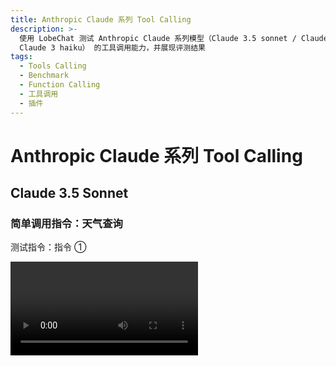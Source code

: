 ```yaml
---
title: Anthropic Claude 系列 Tool Calling
description: >-
  使用 LobeChat 测试 Anthropic Claude 系列模型（Claude 3.5 sonnet / Claude 3 Opus /
  Claude 3 haiku） 的工具调用能力，并展现评测结果
tags:
  - Tools Calling
  - Benchmark
  - Function Calling
  - 工具调用
  - 插件
---
```


# Anthropic Claude 系列 Tool Calling

## Claude 3.5 Sonnet

### 简单调用指令：天气查询

测试指令：指令 ①

<Video src="https://github.com/lobehub/lobe-chat/assets/28616219/42a6980c-ea2a-44fd-b61f-a7989827f5a5" />

<Image
  alt="Claude 3.5 Sonnet 简单指令的 Tool Calling"
  src="https://github.com/lobehub/lobe-chat/assets/28616219/71146b75-2c73-48c3-9688-1d8814d2a791"
/>

  <details>
    <summary>Tool Calling 原始输出：</summary>

```yml
[stream start] 2024-6-24 20:24:40.289
[chunk 0] 2024-6-24 20:24:40.294

{"type":"message_start","message":{"id":"msg_01Q8ytAh2wiJHwKt7qEdaUsP","type":"message","role":"assistant","model":"claude-3-5-sonnet-20240620","content":[],"stop_reason":null,"stop_sequence":null,"usage":{"input_tokens":485,"output_tokens":4}}}
[chunk 1] 2024-6-24 20:24:40.294

{"type":"content_block_start","index":0,"content_block":{"type":"text","text":""}}
[chunk 2] 2024-6-24 20:24:40.311

{"type":"content_block_delta","index":0,"delta":{"type":"text_delta","text":"好的,"}}
[chunk 3] 2024-6-24 20:24:40.312

{"type":"content_block_delta","index":0,"delta":{"type":"text_delta","text":"我会"}}
[chunk 4] 2024-6-24 20:24:40.313

{"type":"content_block_delta","index":0,"delta":{"type":"text_delta","text":"为"}}
[chunk 5] 2024-6-24 20:24:40.356

{"type":"content_block_delta","index":0,"delta":{"type":"text_delta","text":"您"}}
[chunk 6] 2024-6-24 20:24:40.358

{"type":"content_block_delta","index":0,"delta":{"type":"text_delta","text":"查"}}
[chunk 7] 2024-6-24 20:24:40.364

{"type":"content_block_delta","index":0,"delta":{"type":"text_delta","text":"询杭州"}}
[chunk 8] 2024-6-24 20:24:40.368

{"type":"content_block_delta","index":0,"delta":{"type":"text_delta","text":"和北京的"}}
[chunk 9] 2024-6-24 20:24:40.480

{"type":"content_block_delta","index":0,"delta":{"type":"text_delta","text":"天"}}
[chunk 10] 2024-6-24 20:24:40.487

{"type":"content_block_delta","index":0,"delta":{"type":"text_delta","text":"气情况。"}}
[chunk 11] 2024-6-24 20:24:40.489

{"type":"content_block_delta","index":0,"delta":{"type":"text_delta","text":"让"}}
[chunk 12] 2024-6-24 20:24:40.493

{"type":"content_block_delta","index":0,"delta":{"type":"text_delta","text":"我为"}}
[chunk 13] 2024-6-24 20:24:40.606

{"type":"content_block_delta","index":0,"delta":{"type":"text_delta","text":"您获"}}
[chunk 14] 2024-6-24 20:24:40.610

{"type":"content_block_delta","index":0,"delta":{"type":"text_delta","text":"取这"}}
[chunk 15] 2024-6-24 20:24:40.620

{"type":"content_block_delta","index":0,"delta":{"type":"text_delta","text":"两"}}
[chunk 16] 2024-6-24 20:24:40.621

{"type":"content_block_delta","index":0,"delta":{"type":"text_delta","text":"个城市的"}}
[chunk 17] 2024-6-24 20:24:40.730

{"type":"content_block_delta","index":0,"delta":{"type":"text_delta","text":"当前天气"}}
[chunk 18] 2024-6-24 20:24:40.733

{"type":"content_block_delta","index":0,"delta":{"type":"text_delta","text":"信"}}
[chunk 19] 2024-6-24 20:24:40.981

{"type":"content_block_delta","index":0,"delta":{"type":"text_delta","text":"息。"}}
[chunk 20] 2024-6-24 20:24:40.983

{"type":"content_block_stop","index":0}
[chunk 21] 2024-6-24 20:24:40.983

{"type":"content_block_start","index":1,"content_block":{"type":"tool_use","id":"toolu_01CYUiZB5L2iLYfKkFL5TWtm","name":"realtime-weather____fetchCurrentWeather","input":{}}}
[chunk 22] 2024-6-24 20:24:41.266

{"type":"content_block_delta","index":1,"delta":{"type":"input_json_delta","partial_json":""}}
[chunk 23] 2024-6-24 20:24:41.267

{"type":"content_block_delta","index":1,"delta":{"type":"input_json_delta","partial_json":"{\"city\": "}}
[chunk 24] 2024-6-24 20:24:41.268

{"type":"content_block_delta","index":1,"delta":{"type":"input_json_delta","partial_json":"\"\\u67"}}
[chunk 25] 2024-6-24 20:24:41.268

{"type":"content_block_delta","index":1,"delta":{"type":"input_json_delta","partial_json":"6d\\"}}
[chunk 26] 2024-6-24 20:24:41.269

{"type":"content_block_delta","index":1,"delta":{"type":"input_json_delta","partial_json":"u5dde\"}"}}
[chunk 27] 2024-6-24 20:24:41.270

{"type":"content_block_stop","index":1}
[chunk 28] 2024-6-24 20:24:41.271

{"type":"content_block_start","index":2,"content_block":{"type":"tool_use","id":"toolu_019Q1i316spMrh2ATHsDLHB8","name":"realtime-weather____fetchCurrentWeather","input":{}}}
[chunk 29] 2024-6-24 20:24:41.626

{"type":"content_block_delta","index":2,"delta":{"type":"input_json_delta","partial_json":""}}
[chunk 30] 2024-6-24 20:24:41.626

{"type":"content_block_delta","index":2,"delta":{"type":"input_json_delta","partial_json":"{\"city"}}
[chunk 31] 2024-6-24 20:24:41.628

{"type":"content_block_delta","index":2,"delta":{"type":"input_json_delta","partial_json":"\": \"\\u531"}}
[chunk 32] 2024-6-24 20:24:41.631

{"type":"content_block_delta","index":2,"delta":{"type":"input_json_delta","partial_json":"7\\u4eac"}}
[chunk 33] 2024-6-24 20:24:41.634

{"type":"content_block_delta","index":2,"delta":{"type":"input_json_delta","partial_json":"\"}"}}
[chunk 34] 2024-6-24 20:24:41.641

{"type":"content_block_stop","index":2}
[chunk 35] 2024-6-24 20:24:41.644

{"type":"message_delta","delta":{"stop_reason":"tool_use","stop_sequence":null},"usage":{"output_tokens":146}}
[chunk 36] 2024-6-24 20:24:41.654
{"type":"message_stop"}

[stream finished] total chunks: 37
```

</details>

### 复杂调用指令：文生图

测试指令：指令 ②

<Video src="https://github.com/lobehub/lobe-chat/assets/28616219/a9a40899-d5f3-4ef2-aa08-922751b05ca6" />

从上述视频中可以看到， sonnet 虽然也支持流式 Tool Calling ，但是它表现出来的特征是在创建长句 tool calling 时会等待住（详见 Tool Calling 原始输出 `[chunk 40]` 和 `[chunk 41]` 中间的耗时）。所以相对来说会在 Tool Calling 的起始阶段有一个较长的等待时间。

<Image
  alt="Claude 3.5 Sonnet 复杂指令的 Tool Calling"
  src="https://github.com/lobehub/lobe-chat/assets/28616219/23e2d7e5-a6f3-4f4c-9c6a-5651f35a5910"
/>

  <details>
    <summary>Tool Calling 原始输出：</summary>

```yml
[stream start] 2024-6-24 20:39:9.670

[chunk 0] 2024-6-24 20:39:9.695
{"type":"message_start","message":{"id":"msg_01Kj3TFjatNCn9AzdGRfsGN9","type":"message","role":"assistant","model":"claude-3-5-sonnet-20240620","content":[],"stop_reason":null,"stop_sequence":null,"usage":{"input_tokens":1742,"output_tokens":2}}}

[chunk 1] 2024-6-24 20:39:9.696
{"type":"content_block_start","index":0,"content_block":{"type":"text","text":""}}

[chunk 2] 2024-6-24 20:39:9.697
{"type":"content_block_delta","index":0,"delta":{"type":"text_delta","text":"当"}}

[chunk 3] 2024-6-24 20:39:9.698
{"type":"content_block_delta","index":0,"delta":{"type":"text_delta","text":"然可以为"}}

[chunk 4] 2024-6-24 20:39:9.699
{"type":"content_block_delta","index":0,"delta":{"type":"text_delta","text":"您"}}

[chunk 5] 2024-6-24 20:39:9.874
{"type":"content_block_delta","index":0,"delta":{"type":"text_delta","text":"画一只小"}}

[chunk 6] 2024-6-24 20:39:9.876
{"type":"content_block_delta","index":0,"delta":{"type":"text_delta","text":"狗。"}}

[chunk 7] 2024-6-24 20:39:9.877
{"type":"content_block_delta","index":0,"delta":{"type":"text_delta","text":"我会"}}

[chunk 8] 2024-6-24 20:39:9.878
{"type":"content_block_delta","index":0,"delta":{"type":"text_delta","text":"使"}}

[chunk 9] 2024-6-24 20:39:9.993
{"type":"content_block_delta","index":0,"delta":{"type":"text_delta","text":"用l"}}

[chunk 10] 2024-6-24 20:39:9.994
{"type":"content_block_delta","index":0,"delta":{"type":"text_delta","text":"obe-image-"}}

[chunk 11] 2024-6-24 20:39:9.995
{"type":"content_block_delta","index":0,"delta":{"type":"text_delta","text":"designer工"}}

[chunk 12] 2024-6-24 20:39:9.995
{"type":"content_block_delta","index":0,"delta":{"type":"text_delta","text":"具来"}}

[chunk 13] 2024-6-24 20:39:10.80
{"type":"content_block_delta","index":0,"delta":{"type":"text_delta","text":"生"}}

[chunk 14] 2024-6-24 20:39:10.81
{"type":"content_block_delta","index":0,"delta":{"type":"text_delta","text":"成这些"}}

[chunk 15] 2024-6-24 20:39:10.81
{"type":"content_block_delta","index":0,"delta":{"type":"text_delta","text":"图片"}}

[chunk 16] 2024-6-24 20:39:10.82
{"type":"content_block_delta","index":0,"delta":{"type":"text_delta","text":"。"}}

[chunk 17] 2024-6-24 20:39:10.196
{"type":"content_block_delta","index":0,"delta":{"type":"text_delta","text":"我"}}

[chunk 18] 2024-6-24 20:39:10.197
{"type":"content_block_delta","index":0,"delta":{"type":"text_delta","text":"会"}}

[chunk 19] 2024-6-24 20:39:10.198
{"type":"content_block_delta","index":0,"delta":{"type":"text_delta","text":"创"}}

[chunk 20] 2024-6-24 20:39:10.206
{"type":"content_block_delta","index":0,"delta":{"type":"text_delta","text":"建"}}

[chunk 21] 2024-6-24 20:39:10.314
{"type":"content_block_delta","index":0,"delta":{"type":"text_delta","text":"四"}}

[chunk 22] 2024-6-24 20:39:10.318
{"type":"content_block_delta","index":0,"delta":{"type":"text_delta","text":"个不同的"}}

[chunk 23] 2024-6-24 20:39:10.320
{"type":"content_block_delta","index":0,"delta":{"type":"text_delta","text":"描"}}

[chunk 24] 2024-6-24 20:39:10.326
{"type":"content_block_delta","index":0,"delta":{"type":"text_delta","text":"述来"}}

[chunk 25] 2024-6-24 20:39:10.439
{"type":"content_block_delta","index":0,"delta":{"type":"text_delta","text":"生"}}

[chunk 26] 2024-6-24 20:39:10.444
{"type":"content_block_delta","index":0,"delta":{"type":"text_delta","text":"成多"}}

[chunk 27] 2024-6-24 20:39:10.451
{"type":"content_block_delta","index":0,"delta":{"type":"text_delta","text":"样"}}

[chunk 28] 2024-6-24 20:39:10.452
{"type":"content_block_delta","index":0,"delta":{"type":"text_delta","text":"化"}}

[chunk 29] 2024-6-24 20:39:10.566
{"type":"content_block_delta","index":0,"delta":{"type":"text_delta","text":"的小"}}

[chunk 30] 2024-6-24 20:39:10.570
{"type":"content_block_delta","index":0,"delta":{"type":"text_delta","text":"狗图像"}}

[chunk 31] 2024-6-24 20:39:10.575
{"type":"content_block_delta","index":0,"delta":{"type":"text_delta","text":"。请"}}

[chunk 32] 2024-6-24 20:39:10.580
{"type":"content_block_delta","index":0,"delta":{"type":"text_delta","text":"稍等片"}}

[chunk 33] 2024-6-24 20:39:10.710
{"type":"content_block_delta","index":0,"delta":{"type":"text_delta","text":"刻，"}}

[chunk 34] 2024-6-24 20:39:10.718
{"type":"content_block_delta","index":0,"delta":{"type":"text_delta","text":"我现"}}

[chunk 35] 2024-6-24 20:39:10.721
{"type":"content_block_delta","index":0,"delta":{"type":"text_delta","text":"在就"}}

[chunk 36] 2024-6-24 20:39:10.724
{"type":"content_block_delta","index":0,"delta":{"type":"text_delta","text":"开始生"}}

[chunk 37] 2024-6-24 20:39:10.838
{"type":"content_block_delta","index":0,"delta":{"type":"text_delta","text":"成图片"}}

[chunk 38] 2024-6-24 20:39:11.102
{"type":"content_block_delta","index":0,"delta":{"type":"text_delta","text":"。"}}

[chunk 39] 2024-6-24 20:39:11.103
{"type":"content_block_stop","index":0}

[chunk 40] 2024-6-24 20:39:11.104
{"type":"content_block_start","index":1,"content_block":{"type":"tool_use","id":"toolu_01PMfL65ktLVuwmUD4C29U6E","name":"lobe-image-designer____text2image____builtin","input":{}}}

[chunk 41] 2024-6-24 20:39:16.676
{"type":"content_block_delta","index":1,"delta":{"type":"input_json_delta","partial_json":""}}

[chunk 42] 2024-6-24 20:39:16.687
{"type":"content_block_delta","index":1,"delta":{"type":"input_json_delta","partial_json":"{\"prompt"}}

[chunk 43] 2024-6-24 20:39:16.695
{"type":"content_block_delta","index":1,"delta":{"type":"input_json_delta","partial_json":"s\": [\"Photo"}}

[chunk 44] 2024-6-24 20:39:16.699
{"type":"content_block_delta","index":1,"delta":{"type":"input_json_delta","partial_json":" of an "}}

[chunk 45] 2024-6-24 20:39:16.706
{"type":"content_block_delta","index":1,"delta":{"type":"input_json_delta","partial_json":"adorable"}}

[chunk 46] 2024-6-24 20:39:16.714
{"type":"content_block_delta","index":1,"delta":{"type":"input_json_delta","partial_json":" sma"}}

[chunk 47] 2024-6-24 20:39:16.715
{"type":"content_block_delta","index":1,"delta":{"type":"input_json_delta","partial_json":"ll puppy w"}}

[chunk 48] 2024-6-24 20:39:16.726
{"type":"content_block_delta","index":1,"delta":{"type":"input_json_delta","partial_json":"ith fluf"}}

[chunk 49] 2024-6-24 20:39:16.727
{"type":"content_block_delta","index":1,"delta":{"type":"input_json_delta","partial_json":"fy fur, si"}}

[chunk 50] 2024-6-24 20:39:16.733
{"type":"content_block_delta","index":1,"delta":{"type":"input_json_delta","partial_json":"tting o"}}

[chunk 51] 2024-6-24 20:39:16.735
{"type":"content_block_delta","index":1,"delta":{"type":"input_json_delta","partial_json":"n a"}}

[chunk 52] 2024-6-24 20:39:16.743
{"type":"content_block_delta","index":1,"delta":{"type":"input_json_delta","partial_json":" sof"}}

[chunk 53] 2024-6-24 20:39:16.744
{"type":"content_block_delta","index":1,"delta":{"type":"input_json_delta","partial_json":"t g"}}

[chunk 54] 2024-6-24 20:39:16.751
{"type":"content_block_delta","index":1,"delta":{"type":"input_json_delta","partial_json":"reen "}}

[chunk 55] 2024-6-24 20:39:16.752
{"type":"content_block_delta","index":1,"delta":{"type":"input_json_delta","partial_json":"grass"}}

[chunk 56] 2024-6-24 20:39:16.758
{"type":"content_block_delta","index":1,"delta":{"type":"input_json_delta","partial_json":" lawn"}}

[chunk 57] 2024-6-24 20:39:16.759
{"type":"content_block_delta","index":1,"delta":{"type":"input_json_delta","partial_json":". The p"}}

[chunk 58] 2024-6-24 20:39:16.759
{"type":"content_block_delta","index":1,"delta":{"type":"input_json_delta","partial_json":"uppy ha"}}

[chunk 59] 2024-6-24 20:39:16.765
{"type":"content_block_delta","index":1,"delta":{"type":"input_json_delta","partial_json":"s big"}}

[chunk 60] 2024-6-24 20:39:16.771
{"type":"content_block_delta","index":1,"delta":{"type":"input_json_delta","partial_json":", "}}

[chunk 61] 2024-6-24 20:39:16.771
{"type":"content_block_delta","index":1,"delta":{"type":"input_json_delta","partial_json":"expressiv"}}

[chunk 62] 2024-6-24 20:39:16.772
{"type":"content_block_delta","index":1,"delta":{"type":"input_json_delta","partial_json":"e eyes an"}}

[chunk 63] 2024-6-24 20:39:16.777
{"type":"content_block_delta","index":1,"delta":{"type":"input_json_delta","partial_json":"d "}}

[chunk 64] 2024-6-24 20:39:16.778
{"type":"content_block_delta","index":1,"delta":{"type":"input_json_delta","partial_json":"flop"}}

[chunk 65] 2024-6-24 20:39:16.783
{"type":"content_block_delta","index":1,"delta":{"type":"input_json_delta","partial_json":"py e"}}

[chunk 66] 2024-6-24 20:39:16.783
{"type":"content_block_delta","index":1,"delta":{"type":"input_json_delta","partial_json":"ars"}}

[chunk 67] 2024-6-24 20:39:16.790
{"type":"content_block_delta","index":1,"delta":{"type":"input_json_delta","partial_json":". It's ti"}}

[chunk 68] 2024-6-24 20:39:16.790
{"type":"content_block_delta","index":1,"delta":{"type":"input_json_delta","partial_json":"lting it"}}

[chunk 69] 2024-6-24 20:39:16.796
{"type":"content_block_delta","index":1,"delta":{"type":"input_json_delta","partial_json":"s head "}}

[chunk 70] 2024-6-24 20:39:16.797
{"type":"content_block_delta","index":1,"delta":{"type":"input_json_delta","partial_json":"curio"}}

[chunk 71] 2024-6-24 20:39:16.797
{"type":"content_block_delta","index":1,"delta":{"type":"input_json_delta","partial_json":"usly, l"}}

[chunk 72] 2024-6-24 20:39:16.798
{"type":"content_block_delta","index":1,"delta":{"type":"input_json_delta","partial_json":"ooking dir"}}

[chunk 73] 2024-6-24 20:39:16.809
{"type":"content_block_delta","index":1,"delta":{"type":"input_json_delta","partial_json":"ectly "}}

[chunk 74] 2024-6-24 20:39:16.811
{"type":"content_block_delta","index":1,"delta":{"type":"input_json_delta","partial_json":"at"}}

[chunk 75] 2024-6-24 20:39:16.811
{"type":"content_block_delta","index":1,"delta":{"type":"input_json_delta","partial_json":" the cam"}}

[chunk 76] 2024-6-24 20:39:16.812
{"type":"content_block_delta","index":1,"delta":{"type":"input_json_delta","partial_json":"era. The b"}}

[chunk 77] 2024-6-24 20:39:16.812
{"type":"content_block_delta","index":1,"delta":{"type":"input_json_delta","partial_json":"ackgr"}}

[chunk 78] 2024-6-24 20:39:16.813
{"type":"content_block_delta","index":1,"delta":{"type":"input_json_delta","partial_json":"ou"}}

[chunk 79] 2024-6-24 20:39:16.813
{"type":"content_block_delta","index":1,"delta":{"type":"input_json_delta","partial_json":"nd"}}

[chunk 80] 2024-6-24 20:39:16.818
{"type":"content_block_delta","index":1,"delta":{"type":"input_json_delta","partial_json":" is "}}

[chunk 81] 2024-6-24 20:39:16.819
{"type":"content_block_delta","index":1,"delta":{"type":"input_json_delta","partial_json":"slightly "}}

[chunk 82] 2024-6-24 20:39:16.820
{"type":"content_block_delta","index":1,"delta":{"type":"input_json_delta","partial_json":"blu"}}

[chunk 83] 2024-6-24 20:39:16.820
{"type":"content_block_delta","index":1,"delta":{"type":"input_json_delta","partial_json":"rred, focusi"}}

[chunk 84] 2024-6-24 20:39:16.829
{"type":"content_block_delta","index":1,"delta":{"type":"input_json_delta","partial_json":"ng"}}

[chunk 85] 2024-6-24 20:39:16.830
{"type":"content_block_delta","index":1,"delta":{"type":"input_json_delta","partial_json":" attenti"}}

[chunk 86] 2024-6-24 20:39:16.830
{"type":"content_block_delta","index":1,"delta":{"type":"input_json_delta","partial_json":"on on the "}}

[chunk 87] 2024-6-24 20:39:16.831
{"type":"content_block_delta","index":1,"delta":{"type":"input_json_delta","partial_json":"cute puppy i"}}

[chunk 88] 2024-6-24 20:39:16.831
{"type":"content_block_delta","index":1,"delta":{"type":"input_json_delta","partial_json":"n "}}

[chunk 89] 2024-6-24 20:39:16.837
{"type":"content_block_delta","index":1,"delta":{"type":"input_json_delta","partial_json":"the foreg"}}

[chunk 90] 2024-6-24 20:39:16.838
{"type":"content_block_delta","index":1,"delta":{"type":"input_json_delta","partial_json":"round. W"}}

[chunk 91] 2024-6-24 20:39:16.838
{"type":"content_block_delta","index":1,"delta":{"type":"input_json_delta","partial_json":"arm, n"}}

[chunk 92] 2024-6-24 20:39:16.839
{"type":"content_block_delta","index":1,"delta":{"type":"input_json_delta","partial_json":"atur"}}

[chunk 93] 2024-6-24 20:39:16.839
{"type":"content_block_delta","index":1,"delta":{"type":"input_json_delta","partial_json":"al lighting"}}

[chunk 94] 2024-6-24 20:39:16.840
{"type":"content_block_delta","index":1,"delta":{"type":"input_json_delta","partial_json":" enhances "}}

[chunk 95] 2024-6-24 20:39:16.851
{"type":"content_block_delta","index":1,"delta":{"type":"input_json_delta","partial_json":"the pup"}}

[chunk 96] 2024-6-24 20:39:16.851
{"type":"content_block_delta","index":1,"delta":{"type":"input_json_delta","partial_json":"py's featu"}}

[chunk 97] 2024-6-24 20:39:16.852
{"type":"content_block_delta","index":1,"delta":{"type":"input_json_delta","partial_json":"res.\""}}

[chunk 98] 2024-6-24 20:39:16.856
{"type":"content_block_delta","index":1,"delta":{"type":"input_json_delta","partial_json":", \"Wa"}}

[chunk 99] 2024-6-24 20:39:16.857
{"type":"content_block_delta","index":1,"delta":{"type":"input_json_delta","partial_json":"ter"}}

[chunk 100] 2024-6-24 20:39:16.859
{"type":"content_block_delta","index":1,"delta":{"type":"input_json_delta","partial_json":"color "}}

[chunk 101] 2024-6-24 20:39:16.861
{"type":"content_block_delta","index":1,"delta":{"type":"input_json_delta","partial_json":"painti"}}

[chunk 102] 2024-6-24 20:39:16.868
{"type":"content_block_delta","index":1,"delta":{"type":"input_json_delta","partial_json":"ng o"}}

[chunk 103] 2024-6-24 20:39:16.868
{"type":"content_block_delta","index":1,"delta":{"type":"input_json_delta","partial_json":"f a playfu"}}

[chunk 104] 2024-6-24 20:39:16.869
{"type":"content_block_delta","index":1,"delta":{"type":"input_json_delta","partial_json":"l puppy ch"}}

[chunk 105] 2024-6-24 20:39:16.876
{"type":"content_block_delta","index":1,"delta":{"type":"input_json_delta","partial_json":"asing a"}}

[chunk 106] 2024-6-24 20:39:16.877
{"type":"content_block_delta","index":1,"delta":{"type":"input_json_delta","partial_json":" r"}}

[chunk 107] 2024-6-24 20:39:16.877
{"type":"content_block_delta","index":1,"delta":{"type":"input_json_delta","partial_json":"ed ball"}}

[chunk 108] 2024-6-24 20:39:16.877
{"type":"content_block_delta","index":1,"delta":{"type":"input_json_delta","partial_json":" in a "}}

[chunk 109] 2024-6-24 20:39:16.878
{"type":"content_block_delta","index":1,"delta":{"type":"input_json_delta","partial_json":"sun"}}

[chunk 110] 2024-6-24 20:39:16.878
{"type":"content_block_delta","index":1,"delta":{"type":"input_json_delta","partial_json":"ny park. T"}}

[chunk 111] 2024-6-24 20:39:16.879
{"type":"content_block_delta","index":1,"delta":{"type":"input_json_delta","partial_json":"he"}}

[chunk 112] 2024-6-24 20:39:16.879
{"type":"content_block_delta","index":1,"delta":{"type":"input_json_delta","partial_json":" pu"}}

[chunk 113] 2024-6-24 20:39:16.879
{"type":"content_block_delta","index":1,"delta":{"type":"input_json_delta","partial_json":"ppy is mi"}}

[chunk 114] 2024-6-24 20:39:16.886
{"type":"content_block_delta","index":1,"delta":{"type":"input_json_delta","partial_json":"d-le"}}

[chunk 115] 2024-6-24 20:39:16.886
{"type":"content_block_delta","index":1,"delta":{"type":"input_json_delta","partial_json":"ap, its paw"}}

[chunk 116] 2024-6-24 20:39:16.887
{"type":"content_block_delta","index":1,"delta":{"type":"input_json_delta","partial_json":"s "}}

[chunk 117] 2024-6-24 20:39:16.898
{"type":"content_block_delta","index":1,"delta":{"type":"input_json_delta","partial_json":"off th"}}

[chunk 118] 2024-6-24 20:39:16.898
{"type":"content_block_delta","index":1,"delta":{"type":"input_json_delta","partial_json":"e ground,"}}

[chunk 119] 2024-6-24 20:39:16.899
{"type":"content_block_delta","index":1,"delta":{"type":"input_json_delta","partial_json":" with a j"}}

[chunk 120] 2024-6-24 20:39:16.899
{"type":"content_block_delta","index":1,"delta":{"type":"input_json_delta","partial_json":"oyful"}}

[chunk 121] 2024-6-24 20:39:16.906
{"type":"content_block_delta","index":1,"delta":{"type":"input_json_delta","partial_json":" e"}}

[chunk 122] 2024-6-24 20:39:16.907
{"type":"content_block_delta","index":1,"delta":{"type":"input_json_delta","partial_json":"xp"}}

[chunk 123] 2024-6-24 20:39:16.907
{"type":"content_block_delta","index":1,"delta":{"type":"input_json_delta","partial_json":"ressi"}}

[chunk 124] 2024-6-24 20:39:16.907
{"type":"content_block_delta","index":1,"delta":{"type":"input_json_delta","partial_json":"on. Its fur"}}

[chunk 125] 2024-6-24 20:39:16.908
{"type":"content_block_delta","index":1,"delta":{"type":"input_json_delta","partial_json":" is paint"}}

[chunk 126] 2024-6-24 20:39:16.908
{"type":"content_block_delta","index":1,"delta":{"type":"input_json_delta","partial_json":"ed wi"}}

[chunk 127] 2024-6-24 20:39:16.909
{"type":"content_block_delta","index":1,"delta":{"type":"input_json_delta","partial_json":"th soft, "}}

[chunk 128] 2024-6-24 20:39:16.928
{"type":"content_block_delta","index":1,"delta":{"type":"input_json_delta","partial_json":"ble"}}

[chunk 129] 2024-6-24 20:39:16.929
{"type":"content_block_delta","index":1,"delta":{"type":"input_json_delta","partial_json":"nded brush"}}

[chunk 130] 2024-6-24 20:39:16.929
{"type":"content_block_delta","index":1,"delta":{"type":"input_json_delta","partial_json":" str"}}

[chunk 131] 2024-6-24 20:39:16.930
{"type":"content_block_delta","index":1,"delta":{"type":"input_json_delta","partial_json":"oke"}}

[chunk 132] 2024-6-24 20:39:16.930
{"type":"content_block_delta","index":1,"delta":{"type":"input_json_delta","partial_json":"s, giving "}}

[chunk 133] 2024-6-24 20:39:16.931
{"type":"content_block_delta","index":1,"delta":{"type":"input_json_delta","partial_json":"it a "}}

[chunk 134] 2024-6-24 20:39:16.931
{"type":"content_block_delta","index":1,"delta":{"type":"input_json_delta","partial_json":"dre"}}

[chunk 135] 2024-6-24 20:39:16.931
{"type":"content_block_delta","index":1,"delta":{"type":"input_json_delta","partial_json":"amy qua"}}

[chunk 136] 2024-6-24 20:39:16.932
{"type":"content_block_delta","index":1,"delta":{"type":"input_json_delta","partial_json":"lity. Splas"}}

[chunk 137] 2024-6-24 20:39:16.939
{"type":"content_block_delta","index":1,"delta":{"type":"input_json_delta","partial_json":"hes of bri"}}

[chunk 138] 2024-6-24 20:39:16.940
{"type":"content_block_delta","index":1,"delta":{"type":"input_json_delta","partial_json":"gh"}}

[chunk 139] 2024-6-24 20:39:16.951
{"type":"content_block_delta","index":1,"delta":{"type":"input_json_delta","partial_json":"t colors"}}

[chunk 140] 2024-6-24 20:39:16.952
{"type":"content_block_delta","index":1,"delta":{"type":"input_json_delta","partial_json":" in "}}

[chunk 141] 2024-6-24 20:39:16.952
{"type":"content_block_delta","index":1,"delta":{"type":"input_json_delta","partial_json":"the backgr"}}

[chunk 142] 2024-6-24 20:39:16.953
{"type":"content_block_delta","index":1,"delta":{"type":"input_json_delta","partial_json":"ound sugge"}}

[chunk 143] 2024-6-24 20:39:16.953
{"type":"content_block_delta","index":1,"delta":{"type":"input_json_delta","partial_json":"st flowers a"}}

[chunk 144] 2024-6-24 20:39:16.953
{"type":"content_block_delta","index":1,"delta":{"type":"input_json_delta","partial_json":"nd tre"}}

[chunk 145] 2024-6-24 20:39:16.960
{"type":"content_block_delta","index":1,"delta":{"type":"input_json_delta","partial_json":"es.\", \""}}

[chunk 146] 2024-6-24 20:39:16.961
{"type":"content_block_delta","index":1,"delta":{"type":"input_json_delta","partial_json":"Cartoon"}}

[chunk 147] 2024-6-24 20:39:16.962
{"type":"content_block_delta","index":1,"delta":{"type":"input_json_delta","partial_json":" illust"}}

[chunk 148] 2024-6-24 20:39:16.963
{"type":"content_block_delta","index":1,"delta":{"type":"input_json_delta","partial_json":"ration"}}

[chunk 149] 2024-6-24 20:39:16.963
{"type":"content_block_delta","index":1,"delta":{"type":"input_json_delta","partial_json":" of a misc"}}

[chunk 150] 2024-6-24 20:39:16.964
{"type":"content_block_delta","index":1,"delta":{"type":"input_json_delta","partial_json":"hievous pupp"}}

[chunk 151] 2024-6-24 20:39:17.43
{"type":"content_block_delta","index":1,"delta":{"type":"input_json_delta","partial_json":"y "}}

[chunk 152] 2024-6-24 20:39:17.45
{"type":"content_block_delta","index":1,"delta":{"type":"input_json_delta","partial_json":"tangled in "}}

[chunk 153] 2024-6-24 20:39:17.49
{"type":"content_block_delta","index":1,"delta":{"type":"input_json_delta","partial_json":"a ball of br"}}

[chunk 154] 2024-6-24 20:39:17.50
{"type":"content_block_delta","index":1,"delta":{"type":"input_json_delta","partial_json":"ight blue"}}

[chunk 155] 2024-6-24 20:39:17.50
{"type":"content_block_delta","index":1,"delta":{"type":"input_json_delta","partial_json":" yarn. Th"}}

[chunk 156] 2024-6-24 20:39:17.51
{"type":"content_block_delta","index":1,"delta":{"type":"input_json_delta","partial_json":"e pu"}}

[chunk 157] 2024-6-24 20:39:17.54
{"type":"content_block_delta","index":1,"delta":{"type":"input_json_delta","partial_json":"ppy has"}}

[chunk 158] 2024-6-24 20:39:17.69
{"type":"content_block_delta","index":1,"delta":{"type":"input_json_delta","partial_json":" exagger"}}

[chunk 159] 2024-6-24 20:39:17.69
{"type":"content_block_delta","index":1,"delta":{"type":"input_json_delta","partial_json":"ate"}}

[chunk 160] 2024-6-24 20:39:17.101
{"type":"content_block_delta","index":1,"delta":{"type":"input_json_delta","partial_json":"d features "}}

[chunk 161] 2024-6-24 20:39:17.102
{"type":"content_block_delta","index":1,"delta":{"type":"input_json_delta","partial_json":"with big,"}}

[chunk 162] 2024-6-24 20:39:17.114
{"type":"content_block_delta","index":1,"delta":{"type":"input_json_delta","partial_json":" r"}}

[chunk 163] 2024-6-24 20:39:17.115
{"type":"content_block_delta","index":1,"delta":{"type":"input_json_delta","partial_json":"oun"}}

[chunk 164] 2024-6-24 20:39:17.115
{"type":"content_block_delta","index":1,"delta":{"type":"input_json_delta","partial_json":"d eyes "}}

[chunk 165] 2024-6-24 20:39:17.116
{"type":"content_block_delta","index":1,"delta":{"type":"input_json_delta","partial_json":"and a small"}}

[chunk 166] 2024-6-24 20:39:17.116
{"type":"content_block_delta","index":1,"delta":{"type":"input_json_delta","partial_json":" pink t"}}

[chunk 167] 2024-6-24 20:39:17.116
{"type":"content_block_delta","index":1,"delta":{"type":"input_json_delta","partial_json":"ongue st"}}

[chunk 168] 2024-6-24 20:39:17.123
{"type":"content_block_delta","index":1,"delta":{"type":"input_json_delta","partial_json":"ic"}}

[chunk 169] 2024-6-24 20:39:17.124
{"type":"content_block_delta","index":1,"delta":{"type":"input_json_delta","partial_json":"ki"}}

[chunk 170] 2024-6-24 20:39:17.124
{"type":"content_block_delta","index":1,"delta":{"type":"input_json_delta","partial_json":"ng"}}

[chunk 171] 2024-6-24 20:39:17.125
{"type":"content_block_delta","index":1,"delta":{"type":"input_json_delta","partial_json":" out. Th"}}

[chunk 172] 2024-6-24 20:39:17.125
{"type":"content_block_delta","index":1,"delta":{"type":"input_json_delta","partial_json":"e yarn is s"}}

[chunk 173] 2024-6-24 20:39:17.136
{"type":"content_block_delta","index":1,"delta":{"type":"input_json_delta","partial_json":"trew"}}

[chunk 174] 2024-6-24 20:39:17.137
{"type":"content_block_delta","index":1,"delta":{"type":"input_json_delta","partial_json":"n ab"}}

[chunk 175] 2024-6-24 20:39:17.137
{"type":"content_block_delta","index":1,"delta":{"type":"input_json_delta","partial_json":"ou"}}

[chunk 176] 2024-6-24 20:39:17.144
{"type":"content_block_delta","index":1,"delta":{"type":"input_json_delta","partial_json":"t in "}}

[chunk 177] 2024-6-24 20:39:17.144
{"type":"content_block_delta","index":1,"delta":{"type":"input_json_delta","partial_json":"a co"}}

[chunk 178] 2024-6-24 20:39:17.145
{"type":"content_block_delta","index":1,"delta":{"type":"input_json_delta","partial_json":"mical m"}}

[chunk 179] 2024-6-24 20:39:17.145
{"type":"content_block_delta","index":1,"delta":{"type":"input_json_delta","partial_json":"anner, "}}

[chunk 180] 2024-6-24 20:39:17.145
{"type":"content_block_delta","index":1,"delta":{"type":"input_json_delta","partial_json":"with the pu"}}

[chunk 181] 2024-6-24 20:39:17.146
{"type":"content_block_delta","index":1,"delta":{"type":"input_json_delta","partial_json":"pp"}}

[chunk 182] 2024-6-24 20:39:17.146
{"type":"content_block_delta","index":1,"delta":{"type":"input_json_delta","partial_json":"y s"}}

[chunk 183] 2024-6-24 20:39:17.147
{"type":"content_block_delta","index":1,"delta":{"type":"input_json_delta","partial_json":"itting in "}}

[chunk 184] 2024-6-24 20:39:17.157
{"type":"content_block_delta","index":1,"delta":{"type":"input_json_delta","partial_json":"the cent"}}

[chunk 185] 2024-6-24 20:39:17.166
{"type":"content_block_delta","index":1,"delta":{"type":"input_json_delta","partial_json":"er lookin"}}

[chunk 186] 2024-6-24 20:39:17.166
{"type":"content_block_delta","index":1,"delta":{"type":"input_json_delta","partial_json":"g both co"}}

[chunk 187] 2024-6-24 20:39:17.166
{"type":"content_block_delta","index":1,"delta":{"type":"input_json_delta","partial_json":"nfused"}}

[chunk 188] 2024-6-24 20:39:17.167
{"type":"content_block_delta","index":1,"delta":{"type":"input_json_delta","partial_json":" and p"}}

[chunk 189] 2024-6-24 20:39:17.167
{"type":"content_block_delta","index":1,"delta":{"type":"input_json_delta","partial_json":"leased with "}}

[chunk 190] 2024-6-24 20:39:17.168
{"type":"content_block_delta","index":1,"delta":{"type":"input_json_delta","partial_json":"itself. B"}}

[chunk 191] 2024-6-24 20:39:17.169
{"type":"content_block_delta","index":1,"delta":{"type":"input_json_delta","partial_json":"old"}}

[chunk 192] 2024-6-24 20:39:17.169
{"type":"content_block_delta","index":1,"delta":{"type":"input_json_delta","partial_json":", vibrant"}}

[chunk 193] 2024-6-24 20:39:17.169
{"type":"content_block_delta","index":1,"delta":{"type":"input_json_delta","partial_json":" colors "}}

[chunk 194] 2024-6-24 20:39:17.170
{"type":"content_block_delta","index":1,"delta":{"type":"input_json_delta","partial_json":"and clean"}}

[chunk 195] 2024-6-24 20:39:17.182
{"type":"content_block_delta","index":1,"delta":{"type":"input_json_delta","partial_json":" lines defin"}}

[chunk 196] 2024-6-24 20:39:17.183
{"type":"content_block_delta","index":1,"delta":{"type":"input_json_delta","partial_json":"e the styl"}}

[chunk 197] 2024-6-24 20:39:17.183
{"type":"content_block_delta","index":1,"delta":{"type":"input_json_delta","partial_json":"e.\","}}

[chunk 198] 2024-6-24 20:39:17.183
{"type":"content_block_delta","index":1,"delta":{"type":"input_json_delta","partial_json":" \"Oil painti"}}

[chunk 199] 2024-6-24 20:39:17.184
{"type":"content_block_delta","index":1,"delta":{"type":"input_json_delta","partial_json":"ng of"}}

[chunk 200] 2024-6-24 20:39:17.185
{"type":"content_block_delta","index":1,"delta":{"type":"input_json_delta","partial_json":" a sl"}}

[chunk 201] 2024-6-24 20:39:17.185
{"type":"content_block_delta","index":1,"delta":{"type":"input_json_delta","partial_json":"eepy puppy "}}

[chunk 202] 2024-6-24 20:39:17.185
{"type":"content_block_delta","index":1,"delta":{"type":"input_json_delta","partial_json":"curle"}}

[chunk 203] 2024-6-24 20:39:17.186
{"type":"content_block_delta","index":1,"delta":{"type":"input_json_delta","partial_json":"d u"}}

[chunk 204] 2024-6-24 20:39:17.186
{"type":"content_block_delta","index":1,"delta":{"type":"input_json_delta","partial_json":"p in a "}}

[chunk 205] 2024-6-24 20:39:17.187
{"type":"content_block_delta","index":1,"delta":{"type":"input_json_delta","partial_json":"cozy wic"}}

[chunk 206] 2024-6-24 20:39:17.198
{"type":"content_block_delta","index":1,"delta":{"type":"input_json_delta","partial_json":"ker ba"}}

[chunk 207] 2024-6-24 20:39:17.199
{"type":"content_block_delta","index":1,"delta":{"type":"input_json_delta","partial_json":"sket. The pu"}}

[chunk 208] 2024-6-24 20:39:17.199
{"type":"content_block_delta","index":1,"delta":{"type":"input_json_delta","partial_json":"ppy is"}}

[chunk 209] 2024-6-24 20:39:17.200
{"type":"content_block_delta","index":1,"delta":{"type":"input_json_delta","partial_json":" a m"}}

[chunk 210] 2024-6-24 20:39:17.200
{"type":"content_block_delta","index":1,"delta":{"type":"input_json_delta","partial_json":"ix o"}}

[chunk 211] 2024-6-24 20:39:17.200
{"type":"content_block_delta","index":1,"delta":{"type":"input_json_delta","partial_json":"f brown "}}

[chunk 212] 2024-6-24 20:39:17.201
{"type":"content_block_delta","index":1,"delta":{"type":"input_json_delta","partial_json":"and"}}

[chunk 213] 2024-6-24 20:39:17.201
{"type":"content_block_delta","index":1,"delta":{"type":"input_json_delta","partial_json":" whit"}}

[chunk 214] 2024-6-24 20:39:17.202
{"type":"content_block_delta","index":1,"delta":{"type":"input_json_delta","partial_json":"e fur, wi"}}

[chunk 215] 2024-6-24 20:39:17.202
{"type":"content_block_delta","index":1,"delta":{"type":"input_json_delta","partial_json":"th on"}}

[chunk 216] 2024-6-24 20:39:17.202
{"type":"content_block_delta","index":1,"delta":{"type":"input_json_delta","partial_json":"e eye sl"}}

[chunk 217] 2024-6-24 20:39:17.213
{"type":"content_block_delta","index":1,"delta":{"type":"input_json_delta","partial_json":"ightly open "}}

[chunk 218] 2024-6-24 20:39:17.214
{"type":"content_block_delta","index":1,"delta":{"type":"input_json_delta","partial_json":"as if"}}

[chunk 219] 2024-6-24 20:39:17.214
{"type":"content_block_delta","index":1,"delta":{"type":"input_json_delta","partial_json":" just w"}}

[chunk 220] 2024-6-24 20:39:17.215
{"type":"content_block_delta","index":1,"delta":{"type":"input_json_delta","partial_json":"aking up"}}

[chunk 221] 2024-6-24 20:39:17.215
{"type":"content_block_delta","index":1,"delta":{"type":"input_json_delta","partial_json":". Soft"}}

[chunk 222] 2024-6-24 20:39:17.215
{"type":"content_block_delta","index":1,"delta":{"type":"input_json_delta","partial_json":", wa"}}

[chunk 223] 2024-6-24 20:39:17.216
{"type":"content_block_delta","index":1,"delta":{"type":"input_json_delta","partial_json":"rm light"}}

[chunk 224] 2024-6-24 20:39:17.216
{"type":"content_block_delta","index":1,"delta":{"type":"input_json_delta","partial_json":" fi"}}

[chunk 225] 2024-6-24 20:39:17.217
{"type":"content_block_delta","index":1,"delta":{"type":"input_json_delta","partial_json":"lters th"}}

[chunk 226] 2024-6-24 20:39:17.217
{"type":"content_block_delta","index":1,"delta":{"type":"input_json_delta","partial_json":"rough"}}

[chunk 227] 2024-6-24 20:39:17.217
{"type":"content_block_delta","index":1,"delta":{"type":"input_json_delta","partial_json":" a "}}

[chunk 228] 2024-6-24 20:39:17.227
{"type":"content_block_delta","index":1,"delta":{"type":"input_json_delta","partial_json":"nearby"}}

[chunk 229] 2024-6-24 20:39:17.228
{"type":"content_block_delta","index":1,"delta":{"type":"input_json_delta","partial_json":" windo"}}

[chunk 230] 2024-6-24 20:39:17.228
{"type":"content_block_delta","index":1,"delta":{"type":"input_json_delta","partial_json":"w, casti"}}

[chunk 231] 2024-6-24 20:39:17.229
{"type":"content_block_delta","index":1,"delta":{"type":"input_json_delta","partial_json":"ng gen"}}

[chunk 232] 2024-6-24 20:39:17.229
{"type":"content_block_delta","index":1,"delta":{"type":"input_json_delta","partial_json":"tle shado"}}

[chunk 233] 2024-6-24 20:39:17.230
{"type":"content_block_delta","index":1,"delta":{"type":"input_json_delta","partial_json":"ws. Th"}}

[chunk 234] 2024-6-24 20:39:17.230
{"type":"content_block_delta","index":1,"delta":{"type":"input_json_delta","partial_json":"e texture o"}}

[chunk 235] 2024-6-24 20:39:17.230
{"type":"content_block_delta","index":1,"delta":{"type":"input_json_delta","partial_json":"f the fu"}}

[chunk 236] 2024-6-24 20:39:17.231
{"type":"content_block_delta","index":1,"delta":{"type":"input_json_delta","partial_json":"r an"}}

[chunk 237] 2024-6-24 20:39:17.231
{"type":"content_block_delta","index":1,"delta":{"type":"input_json_delta","partial_json":"d b"}}

[chunk 238] 2024-6-24 20:39:17.239
{"type":"content_block_delta","index":1,"delta":{"type":"input_json_delta","partial_json":"asket "}}

[chunk 239] 2024-6-24 20:39:17.242
{"type":"content_block_delta","index":1,"delta":{"type":"input_json_delta","partial_json":"are r"}}

[chunk 240] 2024-6-24 20:39:17.243
{"type":"content_block_delta","index":1,"delta":{"type":"input_json_delta","partial_json":"end"}}

[chunk 241] 2024-6-24 20:39:17.243
{"type":"content_block_delta","index":1,"delta":{"type":"input_json_delta","partial_json":"ered "}}

[chunk 242] 2024-6-24 20:39:17.244
{"type":"content_block_delta","index":1,"delta":{"type":"input_json_delta","partial_json":"in fine det"}}

[chunk 243] 2024-6-24 20:39:17.244
{"type":"content_block_delta","index":1,"delta":{"type":"input_json_delta","partial_json":"ail"}}

[chunk 244] 2024-6-24 20:39:17.245
{"type":"content_block_delta","index":1,"delta":{"type":"input_json_delta","partial_json":", c"}}

[chunk 245] 2024-6-24 20:39:17.245
{"type":"content_block_delta","index":1,"delta":{"type":"input_json_delta","partial_json":"re"}}

[chunk 246] 2024-6-24 20:39:17.252
{"type":"content_block_delta","index":1,"delta":{"type":"input_json_delta","partial_json":"atin"}}

[chunk 247] 2024-6-24 20:39:17.253
{"type":"content_block_delta","index":1,"delta":{"type":"input_json_delta","partial_json":"g a sense"}}

[chunk 248] 2024-6-24 20:39:17.253
{"type":"content_block_delta","index":1,"delta":{"type":"input_json_delta","partial_json":" of comfort "}}

[chunk 249] 2024-6-24 20:39:17.253
{"type":"content_block_delta","index":1,"delta":{"type":"input_json_delta","partial_json":"and tranq"}}

[chunk 250] 2024-6-24 20:39:17.254
{"type":"content_block_delta","index":1,"delta":{"type":"input_json_delta","partial_json":"uility."}}

[chunk 251] 2024-6-24 20:39:17.265
{"type":"content_block_delta","index":1,"delta":{"type":"input_json_delta","partial_json":"\"]"}}

[chunk 252] 2024-6-24 20:39:17.266
{"type":"content_block_delta","index":1,"delta":{"type":"input_json_delta","partial_json":", \"size\": \"1"}}

[chunk 253] 2024-6-24 20:39:17.266
{"type":"content_block_delta","index":1,"delta":{"type":"input_json_delta","partial_json":"024x1024"}}

[chunk 254] 2024-6-24 20:39:17.266
{"type":"content_block_delta","index":1,"delta":{"type":"input_json_delta","partial_json":"\"}"}}

[chunk 255] 2024-6-24 20:39:17.267
{"type":"content_block_stop","index":1}

[chunk 256] 2024-6-24 20:39:17.267
{"type":"message_delta","delta":{"stop_reason":"tool_use","stop_sequence":null},"usage":{"output_tokens":492}}

[chunk 257] 2024-6-24 20:39:17.271
{"type":"message_stop"}
```

</details>

## Claude 3 Opus

TODO

## Claude 3 Sonnet

TODO

## Claude 3 Haiku

TODO
